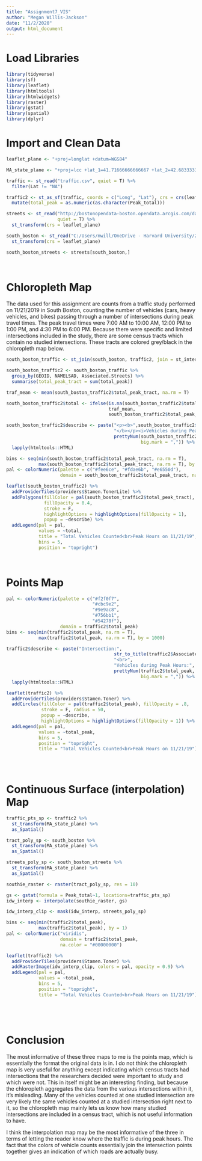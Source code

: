 ```yaml
---
title: "Assignment7_VIS"
author: "Megan Willis-Jackson"
date: "11/2/2020"
output: html_document
---
```


# Load Libraries

```r
library(tidyverse)
library(sf)
library(leaflet)
library(htmltools)
library(htmlwidgets)
library(raster)
library(gstat)
library(spatial)
library(dplyr)

```

# Import and Clean Data

```r
leaflet_plane <- "+proj=longlat +datum=WGS84"

MA_state_plane <- "+proj=lcc +lat_1=41.71666666666667 +lat_2=42.68333333333333 +lat_0=41 +lon_0=-71.5 +x_0=200000 +y_0=750000 +ellps=GRS80 +units=m +no_defs"

traffic <- st_read("traffic.csv", quiet = T) %>%
  filter(Lat != "NA")

traffic2 <- st_as_sf(traffic, coords = c("Long", "Lat"), crs = crs(leaflet_plane)) %>%
  mutate(total_peak = as.numeric(as.character(Peak_total)))

streets <- st_read("http://bostonopendata-boston.opendata.arcgis.com/datasets/cfd1740c2e4b49389f47a9ce2dd236cc_8.geojson?outSR=%7B%22latestWkid%22%3A2249%2C%22wkid%22%3A102686%7D", 
                   quiet = T) %>%
  st_transform(crs = leaflet_plane)

south_boston <- st_read("C:/Users/mwill/OneDrive - Harvard University/2020 - Fall/Spatial Analysis/InteractiveMaps/SouthBoston_tract", quiet = T) %>%
  st_transform(crs = leaflet_plane)

south_boston_streets <- streets[south_boston,]

  
```

# Chloropleth Map

The data used for this assignment are counts from a traffic study performed on 11/21/2019 in South Boston, counting the number of vehicles (cars, heavy vehicles, and bikes) passing through a number of intersections during peak travel times. The peak travel times were 7:00 AM to 10:00 AM, 12:00 PM to 1:00 PM, and 4:30 PM to 6:00 PM. Because there were specific and limited intersections included in the study, there are some census tracts which contain no studied intersections. These tracts are colored grey/black in the chloropleth map below.

```r
south_boston_traffic <- st_join(south_boston, traffic2, join = st_intersects)

south_boston_traffic2 <- south_boston_traffic %>%
  group_by(GEOID, NAMELSAD, Associated.Streets) %>%
  summarise(total_peak_tract = sum(total_peak))

traf_mean <- mean(south_boston_traffic2$total_peak_tract, na.rm = T)

south_boston_traffic2$total <- ifelse(is.na(south_boston_traffic2$total_peak_tract) == T,
                                      traf_mean,
                                      south_boston_traffic2$total_peak_tract)

south_boston_traffic2$describe <- paste("<p><b>",south_boston_traffic2$NAMELSAD,
                                        "</b></p><i>Vehicles during Peak Hours:</i>",
                                        prettyNum(south_boston_traffic2$total_peak_tract,
                                                  big.mark = ",")) %>%
  lapply(htmltools::HTML)

bins <- seq(min(south_boston_traffic2$total_peak_tract, na.rm = T),
            max(south_boston_traffic2$total_peak_tract, na.rm = T), by = 1)
pal <- colorNumeric(palette = c("#fee6ce", "#fdae6b", "#e6550d"), 
                    domain = south_boston_traffic2$total_peak_tract, na.color = "#000000")

leaflet(south_boston_traffic2) %>%
  addProviderTiles(providers$Stamen.TonerLite) %>%
  addPolygons(fillColor = pal(south_boston_traffic2$total_peak_tract), 
              fillOpacity = 0.4, 
              stroke = F, 
              highlightOptions = highlightOptions(fillOpacity = 1),
              popup = ~describe) %>%
  addLegend(pal = pal,
            values = ~total,
            title = "Total Vehicles Counted<br>Peak Hours on 11/21/19",
            bins = 5,
            position = "topright")

  
```

# Points Map

```r
pal <- colorNumeric(palette = c("#f2f0f7",
                                "#cbc9e2",
                                "#9e9ac8",
                                "#756bb1",
                                "#54278f"),
                    domain = traffic2$total_peak)
bins <- seq(min(traffic2$total_peak, na.rm = T),
            max(traffic2$total_peak, na.rm = T), by = 1000)

traffic2$describe <- paste("Intersection:", 
                                        str_to_title(traffic2$Associated.Streets),
                                        "<br>",
                                        "Vehicles during Peak Hours:",
                                        prettyNum(traffic2$total_peak,
                                                  big.mark = ",")) %>%
  lapply(htmltools::HTML)

leaflet(traffic2) %>%
  addProviderTiles(providers$Stamen.Toner) %>%
  addCircles(fillColor = pal(traffic2$total_peak), fillOpacity = .8,
             stroke = F, radius = 50,
             popup = ~describe,
             highlightOptions = highlightOptions(fillOpacity = 1)) %>%
  addLegend(pal = pal,
            values = ~total_peak,
            bins = 5,
            position = "topright",
            title = "Total Vehicles Counted<br>Peak Hours on 11/21/19")  
  
  



```

# Continuous Surface (interpolation) Map

```r
traffic_pts_sp <- traffic2 %>%
  st_transform(MA_state_plane) %>%
  as_Spatial()

tract_poly_sp <- south_boston %>%
  st_transform(MA_state_plane) %>%
  as_Spatial()

streets_poly_sp <- south_boston_streets %>%
  st_transform(MA_state_plane) %>%
  as_Spatial()

southie_raster <- raster(tract_poly_sp, res = 10)

gs <- gstat(formula = Peak_total~1, locations=traffic_pts_sp)
idw_interp <- interpolate(southie_raster, gs)

idw_interp_clip <- mask(idw_interp, streets_poly_sp)

bins <- seq(min(traffic2$total_peak),
            max(traffic2$total_peak), by = 1)
pal <- colorNumeric("viridis", 
                    domain = traffic2$total_peak,
                    na.color = "#00000000")

leaflet(traffic2) %>%
  addProviderTiles(providers$Stamen.Toner) %>%
  addRasterImage(idw_interp_clip, colors = pal, opacity = 0.9) %>%
  addLegend(pal = pal,
            values = ~total_peak,
            bins = 5,
            position = "topright",
            title = "Total Vehicles Counted<br>Peak Hours on 11/21/19")






```

# Conclusion

The most informative of these three maps to me is the points map, which is essentially the format the original data is in. I do not think the chloropleth map is very useful for anything except indicating which census tracts had intersections that the researchers decided were important to study and which were not. This in itself might be an interesting finding, but because the chloropleth aggregates the data from the various intersections within it, it's misleading. Many of the vehicles counted at one studied intersection are very likely the same vehicles counted at a studied intersection right next to it, so the chloropleth map mainly lets us know how many studied intersections are included in a census tract, which is not useful information to have.

I think the interpolation map may be the most informative of the three in terms of letting the reader know where the traffic is during peak hours. The fact that the colors of vehicle counts essentially join the intersection points together gives an indication of which roads are actually busy.







